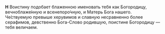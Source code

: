 **Н** Воистину подобает блаженною именовать тебя как Богородицу, вечно­блаже́нную и всенепоро́ч­ную, и Матерь Бога нашего.  
Че́ствуемую превыше херувимов и славную не­срав­ненно более серафимов, девственно Бога-Слово ро­дившую, поистине Богородицу — тебя величаем.
